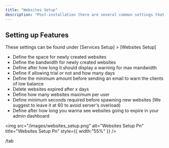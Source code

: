 ```yaml
---
title: "Websites Setup"
description: "Post-installation there are several common settings that should be reviewed and adjusted as necessary such as this page where you can specify and customize specific features."
---
```


## Setting up Features

These settings can be found under [Services Setup] \> [Websites Setup]

- Define the space for newly created websites
- Define the bandwidth for newly created websites
- Define after how long it should display a warning for max mandwidth
- Define if allowing trial or not and how many days
- Define the minimum amount before sending an email to warn the clients of low balance
- Delete websites expired after x days
- Define how many websites maximum per user
- Define minimum seconds required before spawning new websites (We suggest to leave it at 60 to avoid server's overload)
- Define after how long you wanna see websites going to expire in your admin dashboard

<img
  src="/images/websites_setup.png"
  alt="Websites Setup Pn"
  title="Websites Setup Pn"
  style={{ width:"55%" }}
/>

/tab